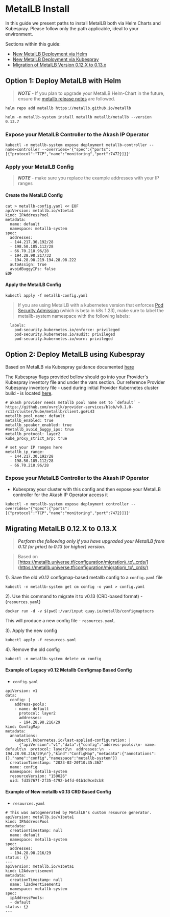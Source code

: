 # MetalLB Install

In this guide we present paths to install MetalLB both via Helm Charts and Kubespray.  Please follow only the path applicable, ideal to your environment.

Sections within this guide:

* [New MetalLB Deployment via Helm](metallb-install.md#option-1-deploy-metallb-with-helm)
* [New MetalLB Deployment via Kubespray](metallb-install.md#option-2-deploy-metallb-using-kubespray)
* [Migration of MetalLB Version 0.12.X to 0.13.x](metallb-install.md#migrating-metallb-0.12.x-to-0.13.x)

## Option 1: Deploy MetalLB with Helm

> _**NOTE**_ - If you plan to upgrade your MetalLB Helm-Chart in the future, ensure the [metallb release notes](https://metallb.universe.tf/release-notes/) are followed.

```
helm repo add metallb https://metallb.github.io/metallb

helm -n metallb-system install metallb metallb/metallb --version 0.13.7
```

### Expose your MetalLB Controller to the Akash IP Operator

```
kubectl -n metallb-system expose deployment metallb-controller --name=controller --overrides='{"spec":{"ports":[{"protocol":"TCP","name":"monitoring","port":7472}]}}'
```

### Apply your MetalLB Config

> _**NOTE**_ - make sure you replace the example addresses with your IP ranges

#### Create the MetalLB Config

```
cat > metallb-config.yaml << EOF
apiVersion: metallb.io/v1beta1
kind: IPAddressPool
metadata:
  name: default
  namespace: metallb-system
spec:
  addresses:
  - 144.217.30.192/28
  - 198.50.185.112/28
  - 66.70.218.96/28
  - 194.28.98.217/32
  - 194.28.98.219-194.28.98.222
  autoAssign: true
  avoidBuggyIPs: false
EOF
```

#### Apply the MetalLB Config

```
kubectl apply -f metallb-config.yaml
```

> If you are using MetalLB with a kubernetes version that enforces [Pod Security Admission](https://kubernetes.io/docs/concepts/security/pod-security-admission/) (which is beta in k8s 1.23), make sure to label the metallb-system namespace with the following labels:

```
  labels:
    pod-security.kubernetes.io/enforce: privileged
    pod-security.kubernetes.io/audit: privileged
    pod-security.kubernetes.io/warn: privileged
```

## Option 2: Deploy MetalLB using Kubespray

Based on MetalLB via Kubespray guidance documented [here](https://github.com/kubernetes-sigs/kubespray/blob/v2.20.0/docs/metallb.md)

The Kubespray flags provided bellow should go into your Provider's Kubespray inventory file and under the vars section.  Our reference Provider Kubespray inventory file - used during initial Provider Kubernetes cluster build - is located [here](https://docs.akash.network/providers/build-a-cloud-provider/kubernetes-cluster-for-akash-providers/step-4-ansible-inventory#manual-edits-insertions-of-the-hosts.yaml-inventory-file).

```
# akash provider needs metallb pool name set to `default` - https://github.com/ovrclk/provider-services/blob/v0.1.0-rc13/cluster/kube/metallb/client.go#L43
metallb_pool_name: default
metallb_enabled: true
metallb_speaker_enabled: true
#metallb_avoid_buggy_ips: true
metallb_protocol: layer2
kube_proxy_strict_arp: true

# set your IP ranges here
metallb_ip_range:
  - 144.217.30.192/28
  - 198.50.185.112/28
  - 66.70.218.96/28
```

### Expose your MetalLB Controller to the Akash IP Operator

* Kubespray your cluster with this config and then expose your MetalLB controller for the Akash IP Operator access it

```
kubectl -n metallb-system expose deployment controller --overrides='{"spec":{"ports":[{"protocol":"TCP","name":"monitoring","port":7472}]}}'
```

## Migrating MetalLB 0.12.X to 0.13.X

> _**Perform the following only if you have upgraded your MetalLB from 0.12 (or prior) to 0.13 (or higher) version.**_

> Based on [https://metallb.universe.tf/configuration/migration\_to\_crds/](https://metallb.universe.tf/configuration/migration\_to\_crds/)

1\). Save the old v0.12 configmap-based metallb config to a `config.yaml` file

```
kubectl -n metallb-system get cm config -o yaml > config.yaml
```

2\). Use this command to migrate it to v0.13 (CRD-based format) - (`resources.yaml`)

```
docker run -d -v $(pwd):/var/input quay.io/metallb/configmaptocrs
```

This will produce a new config file - `resources.yaml`.

3\). Apply the new config

```
kubectl apply -f resources.yaml
```

4\). Remove the old config

```
kubectl -n metallb-system delete cm config
```

#### Example of Legacy v0.12 Metallb Configmap Based Config

* `config.yaml`

```
apiVersion: v1
data:
  config: |
    address-pools:
    - name: default
      protocol: layer2
      addresses:
      - 194.28.98.216/29
kind: ConfigMap
metadata:
  annotations:
    kubectl.kubernetes.io/last-applied-configuration: |
      {"apiVersion":"v1","data":{"config":"address-pools:\n- name: default\n  protocol: layer2\n  addresses:\n  - 194.28.98.216/29\n"},"kind":"ConfigMap","metadata":{"annotations":{},"name":"config","namespace":"metallb-system"}}
  creationTimestamp: "2023-02-20T10:35:36Z"
  name: config
  namespace: metallb-system
  resourceVersion: "150026"
  uid: fd35767f-2f35-4792-b4fd-01b1d9ce2cb8
```

#### Example of New metallb v0.13 CRD Based Config

* `resources.yaml`

```
# This was autogenerated by MetalLB's custom resource generator.
apiVersion: metallb.io/v1beta1
kind: IPAddressPool
metadata:
  creationTimestamp: null
  name: default
  namespace: metallb-system
spec:
  addresses:
  - 194.28.98.216/29
status: {}
---
apiVersion: metallb.io/v1beta1
kind: L2Advertisement
metadata:
  creationTimestamp: null
  name: l2advertisement1
  namespace: metallb-system
spec:
  ipAddressPools:
  - default
status: {}
---
```
